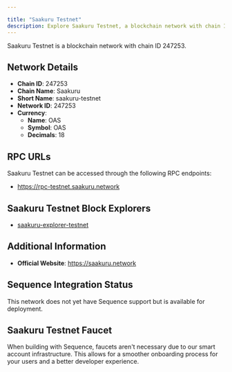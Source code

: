 ```yaml
---

title: "Saakuru Testnet"
description: Explore Saakuru Testnet, a blockchain network with chain ID 247253. Learn about its native currency, OAS, and how to interact with the network.
---
```




Saakuru Testnet is a blockchain network with chain ID 247253.

## Network Details

- **Chain ID**: 247253
- **Chain Name**: Saakuru
- **Short Name**: saakuru-testnet
- **Network ID**: 247253
- **Currency**: 
  - **Name**: OAS
  - **Symbol**: OAS
  - **Decimals**: 18

## RPC URLs

Saakuru Testnet can be accessed through the following RPC endpoints:

- https://rpc-testnet.saakuru.network

## Saakuru Testnet Block Explorers

- [saakuru-explorer-testnet](https://explorer-testnet.saakuru.network)

## Additional Information

- **Official Website**: https://saakuru.network

## Sequence Integration Status

This network does not yet have Sequence support but is available for deployment.

## Saakuru Testnet Faucet

When building with Sequence, faucets aren't necessary due to our smart account infrastructure. This allows for a smoother onboarding process for your users and a better developer experience.
